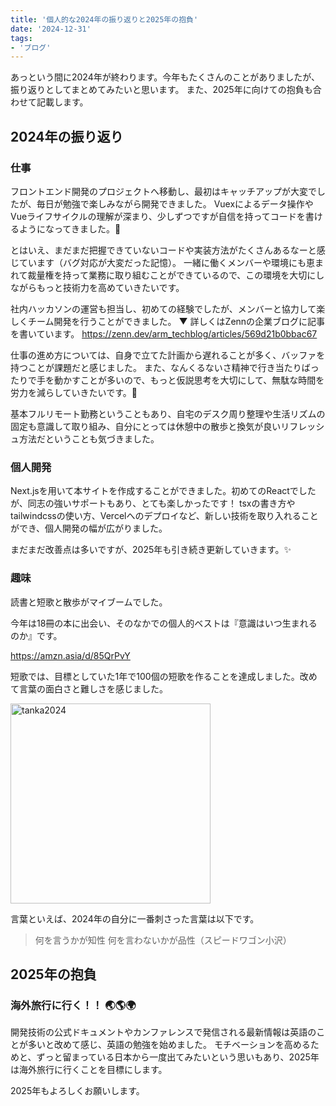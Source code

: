```yaml
---
title: '個人的な2024年の振り返りと2025年の抱負'
date: '2024-12-31'
tags:
- 'ブログ'
---
```


あっという間に2024年が終わります。今年もたくさんのことがありましたが、振り返りとしてまとめてみたいと思います。
また、2025年に向けての抱負も合わせて記載します。

## 2024年の振り返り

### 仕事

フロントエンド開発のプロジェクトへ移動し、最初はキャッチアップが大変でしたが、毎日が勉強で楽しみながら開発できました。
Vuexによるデータ操作やVueライフサイクルの理解が深まり、少しずつですが自信を持ってコードを書けるようになってきました。🙌

とはいえ、まだまだ把握できていないコードや実装方法がたくさんあるなーと感じています（バグ対応が大変だった記憶）。
一緒に働くメンバーや環境にも恵まれて裁量権を持って業務に取り組むことができているので、この環境を大切にしながらもっと技術力を高めていきたいです。

社内ハッカソンの運営も担当し、初めての経験でしたが、メンバーと協力して楽しくチーム開発を行うことができました。
▼ 詳しくはZennの企業ブログに記事を書いています。
https://zenn.dev/arm_techblog/articles/569d21b0bbac67


仕事の進め方については、自身で立てた計画から遅れることが多く、バッファを持つことが課題だと感じました。
また、なんくるないさ精神で行き当たりばったりで手を動かすことが多いので、もっと仮説思考を大切にして、無駄な時間を労力を減らしていきたいです。💪

基本フルリモート勤務ということもあり、自宅のデスク周り整理や生活リズムの固定も意識して取り組み、自分にとっては休憩中の散歩と換気が良いリフレッシュ方法だということも気づきました。

### 個人開発

Next.jsを用いて本サイトを作成することができました。初めてのReactでしたが、同志の強いサポートもあり、とても楽しかったです！
tsxの書き方やtailwindcssの使い方、Vercelへのデプロイなど、新しい技術を取り入れることができ、個人開発の幅が広がりました。

まだまだ改善点は多いですが、2025年も引き続き更新していきます。✨

### 趣味

読書と短歌と散歩がマイブームでした。

今年は18冊の本に出会い、そのなかでの個人的ベストは『意識はいつ生まれるのか』です。

https://amzn.asia/d/85QrPvY

短歌では、目標としていた1年で100個の短歌を作ることを達成しました。改めて言葉の面白さと難しさを感じました。

<img
src="https://i.gyazo.com/d4721dffbed9db753c41a180375294fe.jpg"
alt="tanka2024"
width="320px"
/>

言葉といえば、2024年の自分に一番刺さった言葉は以下です。

> 何を言うかが知性 何を言わないかが品性（スピードワゴン小沢）

## 2025年の抱負

### 海外旅行に行く！！ 🌏🌎🌍

開発技術の公式ドキュメントやカンファレンスで発信される最新情報は英語のことが多いと改めて感じ、英語の勉強を始めました。
モチベーションを高めるためと、ずっと留まっている日本から一度出てみたいという思いもあり、2025年は海外旅行に行くことを目標にします。

2025年もよろしくお願いします。